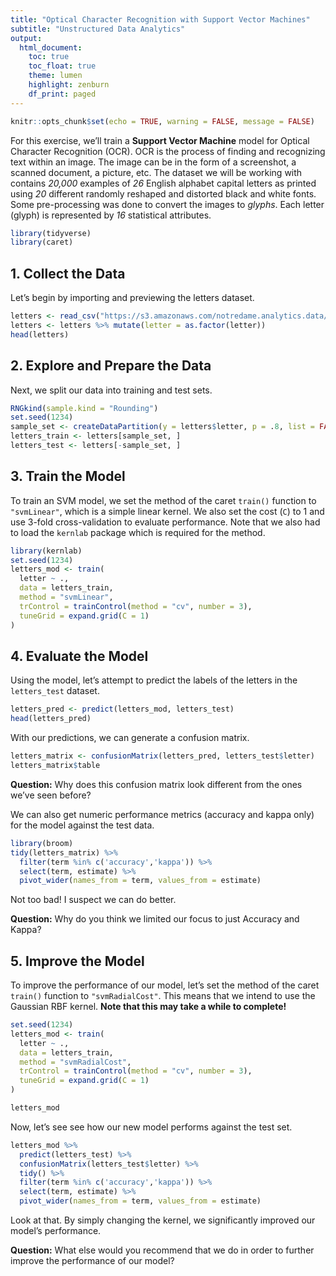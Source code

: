 ```yaml
---
title: "Optical Character Recognition with Support Vector Machines"
subtitle: "Unstructured Data Analytics"
output: 
  html_document:
    toc: true
    toc_float: true
    theme: lumen
    highlight: zenburn
    df_print: paged
---
```


```r
knitr::opts_chunk$set(echo = TRUE, warning = FALSE, message = FALSE)
```

For this exercise, we'll train a **Support Vector Machine** model for Optical Character Recognition (OCR). OCR is the process of finding and recognizing text within an image. The image can be in the form of a screenshot, a scanned document, a picture, etc. The dataset we will be working with contains *20,000* examples of *26* English alphabet capital letters as printed using *20* different randomly reshaped and distorted black and white fonts. Some pre-processing was done to convert the images to *glyphs*. Each letter (glyph) is represented by *16* statistical attributes.

```r
library(tidyverse)
library(caret)
```

## 1. Collect the Data
Let's begin by importing and previewing the letters dataset.

```r
letters <- read_csv("https://s3.amazonaws.com/notredame.analytics.data/letters.csv")
letters <- letters %>% mutate(letter = as.factor(letter))
head(letters)
```

## 2. Explore and Prepare the Data
Next, we split our data into training and test sets.

```r
RNGkind(sample.kind = "Rounding")
set.seed(1234)
sample_set <- createDataPartition(y = letters$letter, p = .8, list = FALSE)
letters_train <- letters[sample_set, ]
letters_test <- letters[-sample_set, ]
```

## 3. Train the Model
To train an SVM model, we set the method of the caret `train()` function to `"svmLinear"`, which is a simple linear kernel. We also set the cost (`C`) to 1 and use 3-fold cross-validation to evaluate performance. Note that we also had to load the `kernlab` package which is required for the method.

```r
library(kernlab)
set.seed(1234)
letters_mod <- train(
  letter ~ .,
  data = letters_train,
  method = "svmLinear",
  trControl = trainControl(method = "cv", number = 3),
  tuneGrid = expand.grid(C = 1)
)
```


## 4. Evaluate the Model
Using the model, let's attempt to predict the labels of the letters in the `letters_test` dataset. 

```r
letters_pred <- predict(letters_mod, letters_test)
head(letters_pred)
```

With our predictions, we can generate a confusion matrix.

```r
letters_matrix <- confusionMatrix(letters_pred, letters_test$letter)
letters_matrix$table
```

**Question:** Why does this confusion matrix look different from the ones we've seen before?

We can also get numeric performance metrics (accuracy and kappa only) for the model against the test data.

```r
library(broom)
tidy(letters_matrix) %>%
  filter(term %in% c('accuracy','kappa')) %>%
  select(term, estimate) %>%
  pivot_wider(names_from = term, values_from = estimate)
```

Not too bad! I suspect we can do better.

**Question:** Why do you think we limited our focus to just Accuracy and Kappa?

## 5. Improve the Model
To improve the performance of our model, let's set the method of the caret `train()` function to `"svmRadialCost"`. This means that we intend to use the Gaussian RBF kernel. **Note that this may take a while to complete!**

```r
set.seed(1234)
letters_mod <- train(
  letter ~ .,
  data = letters_train,
  method = "svmRadialCost",
  trControl = trainControl(method = "cv", number = 3),
  tuneGrid = expand.grid(C = 1)
)
```

```r
letters_mod
```


Now, let's see see how our new model performs against the test set.

```r
letters_mod %>%
  predict(letters_test) %>%
  confusionMatrix(letters_test$letter) %>%
  tidy() %>%
  filter(term %in% c('accuracy','kappa')) %>%
  select(term, estimate) %>%
  pivot_wider(names_from = term, values_from = estimate)
```

Look at that. By simply changing the kernel, we significantly improved our model's performance.

**Question:** What else would you recommend that we do in order to further improve the performance of our model?

